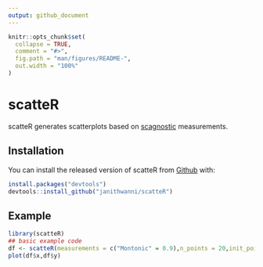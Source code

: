 ```yaml
---
output: github_document
---
```


<!-- README.md is generated from README.Rmd. Please edit that file -->

```r
knitr::opts_chunk$set(
  collapse = TRUE,
  comment = "#>",
  fig.path = "man/figures/README-",
  out.width = "100%"
)
```

# scatteR

<!-- badges: start -->
<!-- badges: end -->

scatteR generates scatterplots based on [scagnostic](https://cran.r-project.org/web/packages/scagnostics/index.html) measurements.

## Installation

You can install the released version of scatteR from [Github](https://github.com/janithwanni/scatteR) with:

``` r
install.packages("devtools")
devtools::install_github("janithwanni/scatteR")
```

## Example

```r
library(scatteR)
## basic example code
df <- scatteR(measurements = c("Montonic" = 0.9),n_points = 20,init_points = 5)
plot(df$x,df$y)
```
